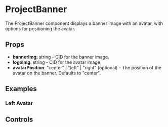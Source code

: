 

<Meta of={ProjectBannerStories} />

# ProjectBanner

The ProjectBanner component displays a banner image with an avatar, with options for positioning the avatar.

## Props

- **bannerImg**: string - CID for the banner image.
- **logoImg**: string - CID for the avatar image.
- **avatarPosition**: "center" | "left" | "right" (optional) - The position of the avatar on the banner. Defaults to "center".

## Examples

### Left Avatar

<Story of={ProjectBannerStories.LeftAvatar} />


## Controls

<Controls />
<Stories />
